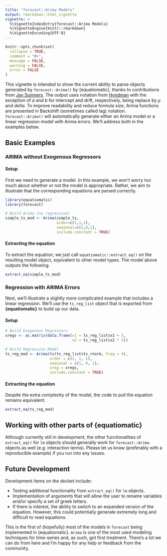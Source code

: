 ```yaml
---
title: "forecast::Arima Models"
output: rmarkdown::html_vignette
vignette: >
  %\VignetteIndexEntry{forecast::Arima Models}
  %\VignetteEngine{knitr::rmarkdown}
  %\VignetteEncoding{UTF-8}
---
```


```r
knitr::opts_chunk$set(
  collapse = TRUE,
  comment = "#>",
  message = FALSE,
  warning = FALSE,
  error = FALSE
)
```

This vignette is intended to show the current ability to parse objects generated by `forecast::Arima()` by {equatiomatic}, thanks to contributions from [Jay Sumners](https://github.com/JaySumners). The output uses notation from [Hyndman](https://robjhyndman.com/hyndsight/arimaconstants/#:~:text=By%20default%2C%20the%20arima(),intercept%E2%80%9D%20in%20the%20R%20output) with the exception of $a$ and $b$ for intercept and drift, respectively, being replace by $\mu$ and $delta$. To improve readability and reduce formula size, Arima functions are presented in Backshift (sometimes called lag) notation. `forecast::Arima()` will automatically generate either an Arima model or a linear regression model with Arima errors. We'll address both in the examples below.

## Basic Examples
### ARIMA without Exogenous Regressors
#### Setup

First we need to generate a model. In this example, we won't worry too much about whether or not the model is appropriate. Rather, we aim to illustrate that the corresponding equations are parsed correctly.

```r
library(equatiomatic)
library(forecast)

# Build Arima (no regression)
simple_ts_mod <- Arima(simple_ts, 
                       order=c(1,1,1),
                       seasonal=c(1,0,1),
                       include.constant = TRUE)
```

#### Extracting the equation
To extract the equation, we just call `equatiomatic::extract_eq()` on the resulting model object, equivalent to other model types. The model above outputs the following.

```r
extract_eq(simple_ts_mod)
```

### Regression with ARIMA Errors
Next, we'll illustrate a slightly more complicated example that includes a linear regression. We'll use the `ts_reg_list` object that is exported from **{equatiomatic}** to build up our data.

#### Setup
```r
# Build Exogenous Regressors
xregs <- as.matrix(data.frame(x1 = ts_reg_list$x1 + 5,
                              x2 = ts_reg_list$x2 * 5))

# Build Regression Model
ts_reg_mod <- Arima(ts(ts_reg_list$ts_rnorm, freq = 4), 
                    order = c(1, 1, 1),
                    seasonal = c(1, 0, 1),
                    xreg = xregs,
                    include.constant = TRUE)
```

#### Extracting the equation

Despite the extra complexity of the model, the code to pull the equation remains equivalent.

```r
extract_eq(ts_reg_mod)
```

## Working with other parts of {equatiomatic}

Although currently still in development, the other functionalities of `extract_eq()` for `lm` objects should generally work for `forecast::Arima` objects as well (e.g. interaction terms). Please let us know (preferably with a reproducible example) if you run into any issues.

## Future Development

Development items on the docket include:

* Testing additional functionality from `extract_eq()` for `lm` objects.
* Implementation of arguments that will allow the user to rename variables and/or specify a set of greek letters.
* If there is interest, the ability to switch to an expanded version of the equation. However, this could potentially generate extremely long and difficult to read equations.

This is the first of (hopefully) most of the models in `forecast` being implemented in {equatiomatic}. `Arima` is one of the most used modeling techniques for time-series and, as such, got first treatment. There's a lot we can do from here and I'm happy for any help or feedback from the community.

